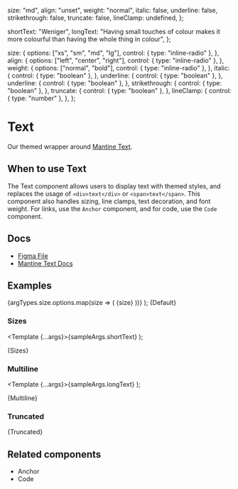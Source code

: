 
  size: "md",
  align: "unset",
  weight: "normal",
  italic: false,
  underline: false,
  strikethrough: false,
  truncate: false,
  lineClamp: undefined,
};

  shortText: "Weniger",
  longText:
    "Having small touches of colour makes it more colourful than having the whole thing in colour",
};

  size: {
    options: ["xs", "sm", "md", "lg"],
    control: { type: "inline-radio" },
  },
  align: {
    options: ["left", "center", "right"],
    control: { type: "inline-radio" },
  },
  weight: {
    options: ["normal", "bold"],
    control: { type: "inline-radio" },
  },
  italic: {
    control: { type: "boolean" },
  },
  underline: {
    control: { type: "boolean" },
  },
  underline: {
    control: { type: "boolean" },
  },
  strikethrough: {
    control: { type: "boolean" },
  },
  truncate: {
    control: { type: "boolean" },
  },
  lineClamp: {
    control: { type: "number" },
  },
};

<Meta
  title="Typography/Text"
  component={Text}
  args={args}
  argTypes={argTypes}
/>

# Text

Our themed wrapper around [Mantine Text](https://mantine.dev/core/text/).

## When to use Text

The Text component allows users to display text with themed styles, and replaces the usage of `<div>text</div>` or `<span>text</span>`. This component also handles sizing, line clamps, text decoration, and font weight. For links, use the `Anchor` component, and for code, use the `Code` component.

## Docs

- [Figma File](https://www.figma.com/file/h6aMN8H67eu2w8wmDngfnM/Typography-%2F-Text?type=design&node-id=1-96&mode=design&t=2eUYOsqZZeMc4OGT-0)
- [Mantine Text Docs](https://mantine.dev/core/text/)

## Examples

  <Grid align="center" maw="18rem">
    {argTypes.size.options.map(size => (
      <Fragment key={size}>
        <Grid.Col span={2}>
          <Text weight="bold">{size}</Text>
        </Grid.Col>
        <Grid.Col span={10}>
          <Text {...args} size={size} />
        </Grid.Col>
      </Fragment>
    ))}
  </Grid>
);


<Canvas>
  <Story name="Default">{Default}</Story>
</Canvas>

### Sizes

  <Template {...args}>{sampleArgs.shortText}</Template>
);

<Canvas>
  <Story name="Sizes">{Sizes}</Story>
</Canvas>

### Multiline

  <Template {...args}>{sampleArgs.longText}</Template>
);

<Canvas>
  <Story name="Multiline">{Multiline}</Story>
</Canvas>

### Truncated


<Canvas>
  <Story name="Truncated">{Truncated}</Story>
</Canvas>

## Related components

- Anchor
- Code
